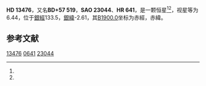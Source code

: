 {{Starbox begin
| name = HD 13476
}}
{{Starbox observe
| epoch = [[J2000.0|J2000.0]]
| constell = {{星座名待查}}<ref name=SIMBAD>{{cite web
 | url=http://simbad.u-strasbg.fr/simbad/sim-id?Ident=HR+641
 | title =Pulsating variable Star
 | publisher=Centre de Données astronomiques de Strasbourg
 | work=SIMBAD
 | accessdate=2012-07-13}}</ref><ref name=DATA>{{cite web
 | url=http://vizier.u-strasbg.fr/viz-bin/VizieR-5?-out.add=.&-source=5050&-corr=PK=HR&-out.max=9999&HR=641
 | title=VizieR Detailed Page
 | accessdate=2012-07-13
 | archive-date=2016-03-05
 | archive-url=https://web.archive.org/web/20160305213749/http://vizier.u-strasbg.fr/viz-bin/VizieR-5?-out.add=.&-source=5050&-corr=PK=HR&-out.max=9999&HR=641
 | dead-url=no
 }}</ref>
| 星官 = 
| ra = {{RA|2|13|41.5}}<ref name=SIMBAD /><ref name=DATA />
| dec = {{DEC|+58|33|40}}<ref name=SIMBAD /><ref name=DATA />
| appmag_v = 6.44<ref name=SIMBAD /><ref name=DATA />
}}
{{Starbox character
| class = A3Iab<ref name=SIMBAD /><ref name=DATA />
| b-v = 0.6<ref name=SIMBAD /><ref name=DATA />
| u-b = 0.23<ref name=SIMBAD /><ref name=DATA />
| r-i = 0.51<ref name=SIMBAD /><ref name=DATA />
| variable = 
}}
{{Starbox astrometry
| radial_v = 0.23
| prop_mo_ra = -41
| parallax = 
| p_error = 
}}
{{Starbox catalog
| names =BD+57 519，[[SAO星表|SAO]] 23044，[[HD星表|HD]] 13476，[[HR星表|HR]] 641}}
{{Starbox reference |Simbad=HR+641}}
{{Starbox end}}

'''HD 13476'''，又名'''BD+57 519'''，'''SAO 23044'''、'''HR 641'''，是一颗恒星<ref name=SIMBAD /><ref name=DATA />，视星等为6.44，位于[[銀道座標系|銀經]]133.5，[[銀道座標系|銀緯]]-2.61，其[[B1900.0|B1900.0]]坐标为赤經{{RA|2|6|37.7}}，赤緯{{DEC|+58|-2.61|29}}。

== 参考文献 ==
{{reflist}}

{{star-stub}}

[[Category:HD和HDE天體|13476]]
[[Category:HR天體|0641]]
[[Category:SAO天體|23044]]